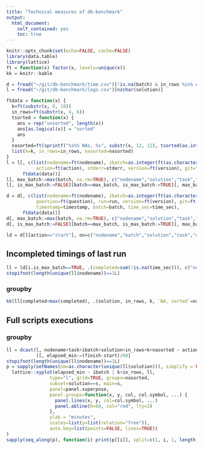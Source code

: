 ```yaml
---
title: "Technical measures of db-benchmark"
output:
  html_document:
    self_contained: yes
    toc: true
---
```


```r
knitr::opts_chunk$set(echo=FALSE, cache=FALSE)
library(data.table)
library(lattice)
ft = function(x) factor(x, levels=unique(x))
kk = knitr::kable
```

```r
d = fread("~/git/db-benchmark/time.csv")[!is.na(batch) & in_rows %in% c(1e7, 1e8, 1e9)]
l = fread("~/git/db-benchmark/logs.csv")[nzchar(solution)]
```

```r
ftdata = function(x) {
  k=ft(substr(x, 8, 10))
  in_rows=ft(substr(x, 4, 6))
  tsorted = function(x) {
    ans = rep("unsorted", length(x))
    ans[as.logical(x)] = "sorted"
    ans
  }
  nasorted=ft(sprintf("%s%% NAs, %s", substr(x, 12, 12), tsorted(as.integer(substr(x, 14, 14)))))
  list(k=k, in_rows=in_rows, nasorted=nasorted)
}
l = l[, c(list(nodename=ft(nodename), ibatch=as.integer(ft(as.character(batch))), solution=ft(solution),
           action=ft(action), stderr=stderr, version=ft(version), git=ft(git), task=ft(task), data=ft(data), timestamp=timestamp, batch=batch),
      ftdata(data))]
l[, max_batch:=max(batch, na.rm=TRUE), c("nodename","solution","task","data")]
l[, is_max_batch:=FALSE][batch==max_batch, is_max_batch:=TRUE][, max_batch:=NULL]

d = d[, c(list(nodename=ft(nodename), ibatch=as.integer(ft(as.character(batch))), solution=ft(solution),
           question=ft(question), run=run, version=ft(version), git=ft(git), task=ft(task), data=ft(data), 
           timestamp=timestamp, batch=batch, time_sec=time_sec),
      ftdata(data))]
d[, max_batch:=max(batch, na.rm=TRUE), c("nodename","solution","task","data")]
d[, is_max_batch:=FALSE][batch==max_batch, is_max_batch:=TRUE][, max_batch:=NULL]

ld = d[l[action=="start"], on=c("nodename","batch","solution","task","data","in_rows","k","nasorted"), nomatch=NA]
```

## Incompleted timings of last run

```r
ll = ld[i.is_max_batch==TRUE, .(completed=sum(!is.na(time_sec))), c("nodename","batch","solution","task","data","in_rows","k","nasorted")]
stopifnot(length(unique(ll$nodename))==1L)
```

### groupby

```r
kk(ll[completed<max(completed), .(solution, in_rows, k, `NA, sorted`=nasorted, completed)])
```

## Full scripts executions

### groupby

```r
ll = dcast(l, nodename+task+ibatch+solution+in_rows+k+nasorted ~ action, value.var="timestamp", subset=.(action!="skip")
           )[, elapsed_min:=(finish-start)/60]
stopifnot(length(unique(ll$nodename))==1L)
p = sapply(setNames(nm=as.character(unique(ll$solution))), simplify = FALSE, function(s)
  lattice::xyplot(elapsed_min ~ ibatch | k+in_rows, ll,
                type="l", grid=TRUE, groups=nasorted,
                subset=solution==s, main=s,
                panel=panel.superpose,
                panel.groups=function(x, y, col, col.symbol, ...) {
                  panel.lines(x, y, col=col.symbol, ...)
                  panel.abline(h=60, col="red", lty=3)
                },
                ylab = "minutes",
                scales=list(y=list(relation="free")),
                auto.key=list(points=FALSE, lines=TRUE))
)
sapply(seq_along(p), function(i) print(p[[i]], split=c(1, i, 1, length(p)), more=i!=length(p))) -> nul
```
